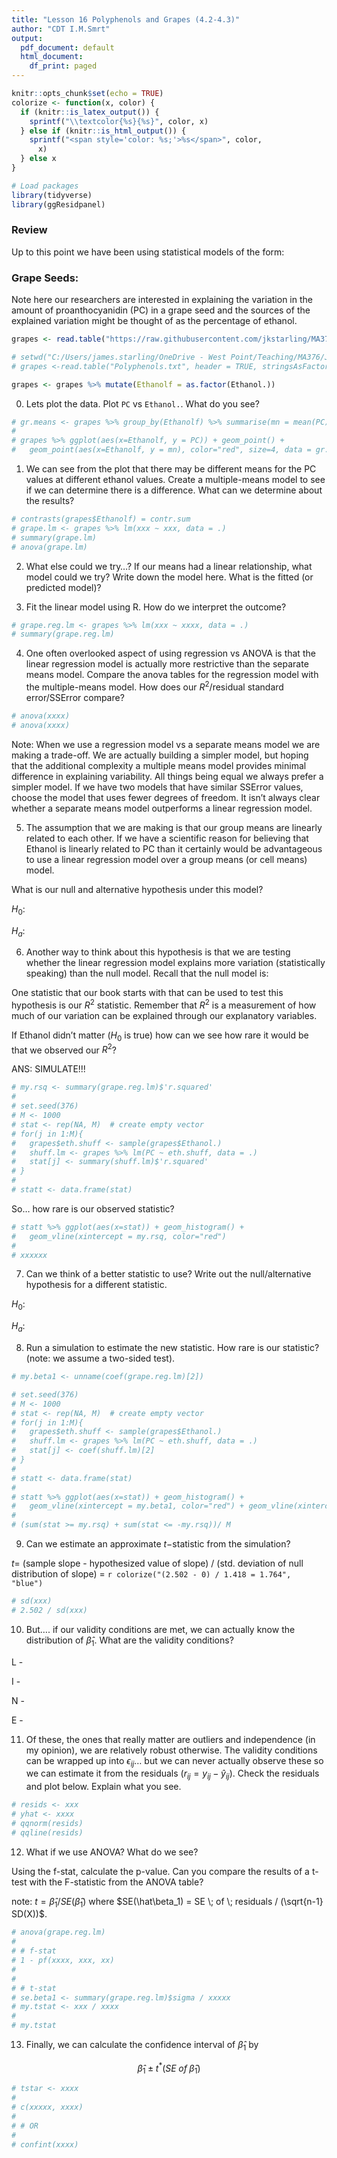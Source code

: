 ```yaml
---
title: "Lesson 16 Polyphenols and Grapes (4.2-4.3)"
author: "CDT I.M.Smrt"
output:
  pdf_document: default
  html_document:
    df_print: paged
---
```


```r
knitr::opts_chunk$set(echo = TRUE)
colorize <- function(x, color) {
  if (knitr::is_latex_output()) {
    sprintf("\\textcolor{%s}{%s}", color, x)
  } else if (knitr::is_html_output()) {
    sprintf("<span style='color: %s;'>%s</span>", color, 
      x)
  } else x
}
```



```r
# Load packages
library(tidyverse)
library(ggResidpanel)

```

### Review 

Up to this point we have been using statistical models of the form:



\vspace{0.5in}



### Grape Seeds:

Note here our researchers are interested in explaining the variation in the amount of proanthocyanidin (PC) in a grape seed and the sources of the explained variation might be thought of as the percentage of ethanol.



```r
grapes <- read.table("https://raw.githubusercontent.com/jkstarling/MA376/main/Polyphenols.txt", header = TRUE, stringsAsFactors = TRUE)

# setwd("C:/Users/james.starling/OneDrive - West Point/Teaching/MA376/JimsLessons_AY23-1/Block III/LSN16 (4.2.3)/")
# grapes <-read.table("Polyphenols.txt", header = TRUE, stringsAsFactors = TRUE)

grapes <- grapes %>% mutate(Ethanolf = as.factor(Ethanol.))
```



0) Lets plot the data. Plot `PC` vs `Ethanol.`. What do you see? 

```r
# gr.means <- grapes %>% group_by(Ethanolf) %>% summarise(mn = mean(PC))
# 
# grapes %>% ggplot(aes(x=Ethanolf, y = PC)) + geom_point() + 
#   geom_point(aes(x=Ethanolf, y = mn), color="red", size=4, data = gr.means)

```



\vspace{0.5in}

1) We can see from the plot that there may be different means for the PC values at different ethanol values. Create a multiple-means model to see if we can determine there is a difference. What can we determine about the results? 


```r
# contrasts(grapes$Ethanolf) = contr.sum
# grape.lm <- grapes %>% lm(xxx ~ xxx, data = .)
# summary(grape.lm)
# anova(grape.lm)
```


\vspace{0.5in}

2) What else could we try...? If our means had a linear relationship, what model could we try? Write down the model here.  What is the fitted (or predicted model)? 


\vspace{0.5in}


3) Fit the linear model using R. How do we interpret the outcome? 

```r
# grape.reg.lm <- grapes %>% lm(xxx ~ xxxx, data = .)
# summary(grape.reg.lm)
```



\vspace{0.5in}


4) One often overlooked aspect of using regression vs ANOVA is that the linear regression model is actually more restrictive than the separate means model. Compare the anova tables for the regression model with the multiple-means model. How does our $R^2$/residual standard error/SSError compare? 

```r
# anova(xxxx)
# anova(xxxx)
```


\vspace{0.5in}

Note: When we use a regression model vs a separate means model we are making a trade-off. We are actually building a simpler model, but hoping that the additional complexity a multiple means model provides minimal difference in explaining variability. All things being equal we always prefer a simpler model. If we have two models that have similar SSError values, choose the model that uses fewer degrees of freedom. It isn’t always clear whether a separate means model outperforms a linear regression model.



5) The assumption that we are making is that our group means are linearly related to each other. If we have a scientific reason for believing that Ethanol is linearly related to PC than it certainly would be advantageous to use a linear regression model over a group means (or cell means) model. 

What is our null and alternative hypothesis under this model? 

$H_0$: 

\vspace{0.1in}

$H_a$:  


\vspace{0.5in}

6) Another way to think about this hypothesis is that we are testing whether the linear regression model explains more variation (statistically speaking) than the null model. Recall that the null model is:


\vspace{0.2in} 

One statistic that our book starts with that can be used to test this hypothesis is our $R^2$ statistic. Remember that $R^2$ is a measurement of how much of our variation can be explained through our explanatory variables. 

If Ethanol didn't matter ($H_0$ is true) how can we see how rare it would be that we observed our $R^2$? 

ANS: SIMULATE!!!


```r
# my.rsq <- summary(grape.reg.lm)$'r.squared'
# 
# set.seed(376)
# M <- 1000
# stat <- rep(NA, M)  # create empty vector
# for(j in 1:M){
#   grapes$eth.shuff <- sample(grapes$Ethanol.)
#   shuff.lm <- grapes %>% lm(PC ~ eth.shuff, data = .)
#   stat[j] <- summary(shuff.lm)$'r.squared'
# }
# 
# statt <- data.frame(stat)
```

So... how rare is our observed statistic?

```r
# statt %>% ggplot(aes(x=stat)) + geom_histogram() +
#   geom_vline(xintercept = my.rsq, color="red")
# 
# xxxxxx
```


\vspace{0.5in}


7) Can we think of a better statistic to use? Write out the null/alternative hypothesis for a different statistic. 

$H_0$: 

\vspace{0.1in}

$H_a$: 


8) Run a simulation to estimate the new statistic. How rare is our statistic? (note: we assume a two-sided test). 

```r
# my.beta1 <- unname(coef(grape.reg.lm)[2])

# set.seed(376)
# M <- 1000
# stat <- rep(NA, M)  # create empty vector
# for(j in 1:M){
#   grapes$eth.shuff <- sample(grapes$Ethanol.)
#   shuff.lm <- grapes %>% lm(PC ~ eth.shuff, data = .)
#   stat[j] <- coef(shuff.lm)[2]
# }
# 
# statt <- data.frame(stat)
# 
# statt %>% ggplot(aes(x=stat)) + geom_histogram() +
#   geom_vline(xintercept = my.beta1, color="red") + geom_vline(xintercept = -my.beta1, color="red")
# 
# (sum(stat >= my.rsq) + sum(stat <= -my.rsq))/ M

```



\vspace{0.5in}


9) Can we estimate an approximate $t-$statistic from the simulation? 

$t =$ (sample  slope - hypothesized  value  of   slope) / (std.  deviation of null distribution of slope) =   `r colorize("(2.502 - 0) / 1.418 = 1.764", "blue")`

```r
# sd(xxx)
# 2.502 / sd(xxx)
```


\vspace{0.5in}


10) But.... if our validity conditions are met, we can actually know the distribution of $\hat\beta_1$. What are the validity conditions? 

L - 

\vspace{0.1in}

I -

\vspace{0.1in}

N - 

\vspace{0.1in}

E - 


\vspace{0.5in}

11) Of these, the ones that really matter are outliers and independence (in my opinion), we are relatively robust otherwise. The validity conditions can be wrapped up into $\epsilon_{ij}$... but we can never actually observe these so we can estimate it from the residuals ($r_{ij} = y_{ij} - \hat y_{ij}$). Check the residuals and plot below. Explain what you see. 

```r
# resids <- xxx
# yhat <- xxxx
# qqnorm(resids)
# qqline(resids)
```



\vspace{0.5in}


12) What if we use ANOVA? What do we see? 

Using the f-stat, calculate the p-value. Can you compare the results of a t-test with the F-statistic from the ANOVA table? 

note: $t = \hat\beta_1 / SE(\hat\beta_1)$ where $SE(\hat\beta_1) = SE \; of \; residuals / (\sqrt{n-1} SD(X))$.

```r
# anova(grape.reg.lm)
# 
# # f-stat
# 1 - pf(xxxx, xxx, xx)
# 
# 
# # t-stat
# se.beta1 <- summary(grape.reg.lm)$sigma / xxxxx
# my.tstat <- xxx / xxxx 
# 
# my.tstat
```


13) Finally, we can calculate the confidence interval of $\hat\beta_1$ by

$$\hat\beta_1 \pm t^* (SE \; of \; \hat\beta_1)$$
```r
# tstar <- xxxx
# 
# c(xxxxx, xxxx)
# 
# # OR
# 
# confint(xxxx)
```








